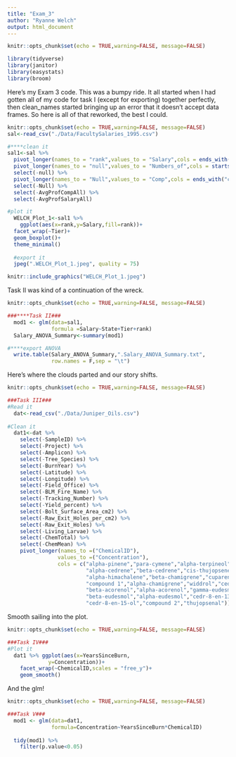 ```yaml
---
title: "Exam_3"
author: "Ryanne Welch"
output: html_document
---
```


```r
knitr::opts_chunk$set(echo = TRUE,warning=FALSE, message=FALSE)

library(tidyverse)
library(janitor)
library(easystats)
library(broom)

```

Here's my Exam 3 code. This was a bumpy ride. It all started when I had gotten all of my code for task I (except for exporting) together perfectly, then clean_names started bringing up an error that it doesn't accept data frames. So here is all of that reworked, the best I could.

```r
knitr::opts_chunk$set(echo = TRUE,warning=FALSE, message=FALSE)
sal<-read_csv("./Data/FacultySalaries_1995.csv")

#****clean it
sal1<-sal %>% 
  pivot_longer(names_to = "rank",values_to = "Salary",cols = ends_with("salary",)) %>%
  pivot_longer(names_to = "null",values_to = "Numbers_of",cols = starts_with("num")) %>% 
  select(-null) %>% 
  pivot_longer(names_to = "Null",values_to = "Comp",cols = ends_with("comp")) %>% 
  select(-Null) %>% 
  select(-AvgProfCompAll) %>% 
  select(-AvgProfSalaryAll)

#plot it
  WELCH_Plot_1<-sal1 %>% 
    ggplot(aes(x=rank,y=Salary,fill=rank))+
  facet_wrap(~Tier)+
  geom_boxplot()+
  theme_minimal() 
  
  #export it
  jpeg(".WELCH_Plot_1.jpeg", quality = 75)
```

```r
knitr::include_graphics("WELCH_Plot_1.jpeg")
```


Task II was kind of a continuation of the  wreck.

```r
knitr::opts_chunk$set(echo = TRUE,warning=FALSE, message=FALSE)

###****Task II###  
  mod1 <- glm(data=sal1,
              formula =Salary~State+Tier+rank) 
  Salary_ANOVA_Summary<-summary(mod1)

#****export ANOVA  
  write.table(Salary_ANOVA_Summary,".Salary_ANOVA_Summary.txt",
              row.names = F,sep = "\t")
```

Here's where the clouds parted and our story shifts.

```r
knitr::opts_chunk$set(echo = TRUE,warning=FALSE, message=FALSE)

###Task III###
#Read it
  dat<-read_csv("./Data/Juniper_Oils.csv")
  
#Clean it
  dat1<-dat %>% 
    select(-SampleID) %>% 
    select(-Project) %>% 
    select(-Amplicon) %>% 
    select(-Tree_Species) %>% 
    select(-BurnYear) %>% 
    select(-Latitude) %>% 
    select(-Longitude) %>% 
    select(-Field_Office) %>% 
    select(-BLM_Fire_Name) %>% 
    select(-Tracking_Number) %>% 
    select(-Yield_percent) %>% 
    select(-Bolt_Surface_Area_cm2) %>% 
    select(-Raw_Exit_Holes_per_cm2) %>% 
    select(-Raw_Exit_Holes) %>% 
    select(-Living_Larvae) %>% 
    select(-ChemTotal) %>% 
    select(-ChemMean) %>% 
    pivot_longer(names_to =("ChemicalID"),
                values_to =("Concentration"),
                cols = c("alpha-pinene","para-cymene","alpha-terpineol","cedr-9-ene",
                         "alpha-cedrene","beta-cedrene","cis-thujopsene",
                         "alpha-himachalene","beta-chamigrene","cuparene",
                         "compound 1","alpha-chamigrene","widdrol","cedrol",
                         "beta-acorenol","alpha-acorenol","gamma-eudesmol",
                         "beta-eudesmol","alpha-eudesmol","cedr-8-en-13-ol",
                         "cedr-8-en-15-ol","compound 2","thujopsenal"))
```

Smooth sailing into the plot.

```r
knitr::opts_chunk$set(echo = TRUE,warning=FALSE, message=FALSE)

###Task IV###
#Plot it
  dat1 %>% ggplot(aes(x=YearsSinceBurn,
             y=Concentration))+
    facet_wrap(~ChemicalID,scales = "free_y")+
    geom_smooth()
```

And the glm!

```r
knitr::opts_chunk$set(echo = TRUE,warning=FALSE, message=FALSE)

###Task V###
  mod1 <- glm(data=dat1,
              formula=Concentration~YearsSinceBurn*ChemicalID)
  
  tidy(mod1) %>% 
    filter(p.value<0.05)
```


